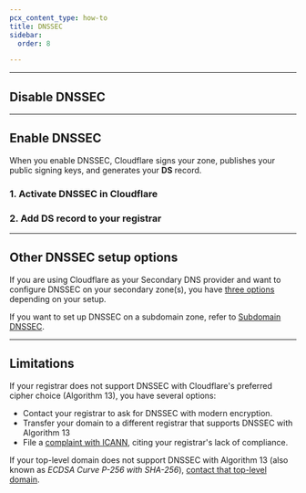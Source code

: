 ```yaml
---
pcx_content_type: how-to
title: DNSSEC
sidebar:
  order: 8

---
```



<Render file="dnssec-definition" product="dns" />

***

## Disable DNSSEC

<Render file="disable_dnssec" product="dns" />

<Render file="dnssec-enabled-migration" product="dns" />

***

## Enable DNSSEC

When you enable DNSSEC, Cloudflare signs your zone, publishes your public signing keys, and generates your **DS** record.

### 1. Activate DNSSEC in Cloudflare

<Render file="dnssec-cloudflare-steps" product="dns" />

### 2. Add DS record to your registrar

<Render file="dnssec-registrar-steps" product="dns" />

<Render file="dnssec-auto-add" product="dns" />

***

## Other DNSSEC setup options

If you are using Cloudflare as your Secondary DNS provider and want to configure DNSSEC on your secondary zone(s), you have [three options](/dns/zone-setups/zone-transfers/cloudflare-as-secondary/dnssec-for-secondary/) depending on your setup.

If you want to set up DNSSEC on a subdomain zone, refer to [Subdomain DNSSEC](/dns/zone-setups/subdomain-setup/dnssec/).

***

## Limitations

If your registrar does not support DNSSEC with Cloudflare's preferred cipher choice (Algorithm 13), you have several options:

* Contact your registrar to ask for DNSSEC with modern encryption.
* Transfer your domain to a different registrar that supports DNSSEC with Algorithm 13
* File a [complaint with ICANN](https://www.icann.org/compliance/complaint), citing your registrar's lack of compliance.

If your top-level domain does not support DNSSEC with Algorithm 13 (also known as *ECDSA Curve P-256 with SHA-256*), [contact that top-level domain](https://www.iana.org/domains/root/db).
